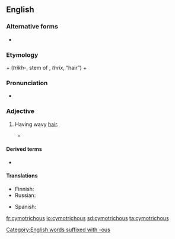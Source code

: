==English==
{{was wotd|2012|May|10}}
===Alternative forms===
* {{l/en|cymatotrichous}}

===Etymology===
{{etyl|grc|en}} {{term|κῦμα||wave|lang=grc}} + {{etyl|grc|en}} {{term||τριχ-|lang=grc}} (''trikh-'', stem of {{term|θρίξ|lang=grc}}, ''thrix'', “hair”) + {{etyl|en|-}} {{term|-ous|lang=en}}

===Pronunciation===
* {{audio-pron|en-us-cymotrichous.ogg|ipa=/saɪˈmɒtɹɨkəs/|lang=en|country=us|dial=Midland American English}}

===Adjective===
{{en-adj|-}}

# {{context|anthropology|lang=en}} Having wavy [[hair]].
#* {{quote-book|title=Man, Volumes 7-8|author=Royal Anthropological Institute of Great Britain and Ireland|url=http://books.google.com/books?id=OVUxAAAAMAAJ&dq=cymotrichous&pg=RA1-PA123#v=onepage&q=cymotrichous&f=false|page=123|passage=The hair is '''cymotrichous''': one had flat wavy hair, in 19 it was very wavy, and in 7 it was markedly curly.|year=1907}}

====Derived terms====
* {{l/en|cymotrichy}}

====Translations====
{{trans-top|having wavy hair}}
* Finnish: {{t+|fi|aaltoileva}}
* Russian: {{t+|ru|кудрявый}}
{{trans-mid}}
* Spanish: {{t|es|cimótrico|m}}
{{trans-bottom}}

[[Category:English words suffixed with -ous]]

[[fr:cymotrichous]]
[[io:cymotrichous]]
[[sd:cymotrichous]]
[[ta:cymotrichous]]